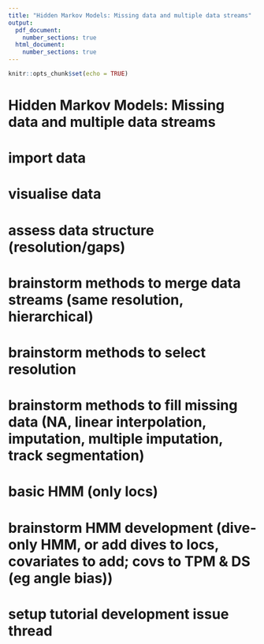```yaml
---
title: "Hidden Markov Models: Missing data and multiple data streams"
output:
  pdf_document: 
    number_sections: true
  html_document:
    number_sections: true
---
```


```r
knitr::opts_chunk$set(echo = TRUE)
```

# Hidden Markov Models: Missing data and multiple data streams


# import data
# visualise data
# assess data structure (resolution/gaps)
# brainstorm methods to merge data streams (same resolution, hierarchical)
# brainstorm methods to select resolution
# brainstorm methods to fill missing data (NA, linear interpolation, imputation, multiple imputation, track segmentation)
# basic HMM (only locs)
# brainstorm HMM development (dive-only HMM, or add dives to locs, covariates to add; covs to TPM & DS (eg angle bias))
# setup tutorial development issue thread